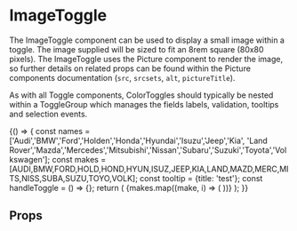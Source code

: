 


<Meta title="Components|Toggles/Image" component={Image} />

# ImageToggle

The ImageToggle component can be used to display a small image within a toggle. The image supplied will be sized to fit an
8rem square (80x80 pixels). The ImageToggle uses the Picture component to render the image, so further details on related
props can be found within the <LinkTo kind="components-picture--picture">Picture components documentation</LinkTo> (`src`, `srcsets`, `alt`, `pictureTitle`).

As with all Toggle components, ColorToggles should typically be nested within a <LinkTo kind="components-toggles-togglegroup--togglegroup">ToggleGroup</LinkTo> which manages the fields labels,
validation, tooltips and selection events.

<Preview>
  <Story name="toggles with images">
  {() => {
    const names = ['Audi','BMW','Ford','Holden','Honda','Hyundai','Isuzu','Jeep','Kia',
      'Land Rover','Mazda','Mercedes','Mitsubishi','Nissan','Subaru','Suzuki','Toyota','Volkswagen'];
    const makes = [AUDI,BMW,FORD,HOLD,HOND,HYUN,ISUZ,JEEP,KIA,LAND,MAZD,MERC,MITS,NISS,SUBA,SUZU,TOYO,VOLK];
    const tooltip = {title: 'test'};
    const handleToggle = () => {};
    return (
      <Container>
        <ToggleGroup label="Images" name="toggleGroupC" tooltip={tooltip} handleToggle={handleToggle}>
          {makes.map((make, i) => (
            <ImageToggle value={i} id={names[i]} key={`toggle-${names[i]}`} title={names[i]} src={make} alt={`${names[i]} logo`} title={names[i]} />
          ))}
        </ToggleGroup>
      </Container>
    );
  }}
  </Story>
</Preview>

## Props
<Props of={ImageToggle} />

